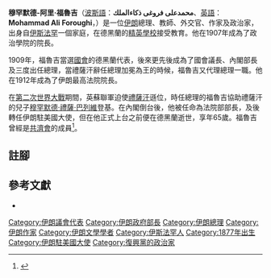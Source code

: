 {{Infobox President
| name         = 穆罕默德-阿里·福魯吉
| image        = Mohammad Ali Foroughi.jpg
| birth_date   = 1877年
| birth_place  = [[波斯|波斯]][[伊斯法罕|伊斯法罕]]
| death_date   = 1942年
| death_place  = [[伊朗|伊朗]][[德黑蘭|德黑蘭]]
| order        = [[伊朗總理列表|第35任]]、[[伊朗總理列表|第38任]]及[[伊朗總理列表|第42任]][[伊朗總理|伊朗總理]]
| term_start   = 1925年11月1日
| term_end     = 1926年6月13日
| predecessor  = [[禮薩汗|禮薩汗]]
| successor    = [[穆斯圖菲·瑪瑪雷克|穆斯圖菲·瑪瑪雷克]]
| deputy2      =
| term_start2  = 1933年9月18日
| term_end2    = 1935年12月3日
| monarch2     = [[禮薩汗|禮薩汗]]
| predecessor2 = [[邁赫迪·戈利·希達亞特|邁赫迪·戈利·希達亞特]]
| successor2   = [[馬哈茂德·賈姆|馬哈茂德·賈姆]]
| deputy3      =
| term_start3  = 1941年8月27日
| term_end3    = 1942年3月9日
| monarch3     = [[禮薩汗|禮薩汗]]<br> [[穆罕默德·禮薩·巴列維|穆罕默德·禮薩·巴列維]]
| predecessor3 = [[阿里·曼蘇爾|阿里·曼蘇爾]]
| successor3   = [[阿里·索赫伊利|阿里·索赫伊利]]
| party        = [[復興黨|復興黨]]
| alma_mater   = [[德黑蘭政治學院|德黑蘭政治學院]]
| religion     =
| spouse       =
| website      =
}}

'''穆罕默德-阿里·福魯吉'''（[[波斯語|波斯語]]：'''محمدعلی فروغی ذكاءالملك'''、[[英語|英語]]：'''Mohammad Ali Foroughi'''，{{bd|1877年||1942年||}}）是一位[[伊朗|伊朗]]總理、教師、外交官、作家及政治家，出身自[[伊斯法罕|伊斯法罕]]一個家庭，在德黑蘭的[[精英學校|精英學校]]接受教育。他在1907年成為了政治學院的院長。

1909年，福魯吉當選[[伊朗伊斯蘭會議|國會]]的德黑蘭代表，後來更先後成為了國會議長、內閣部長及三度出任總理，當禮薩汗辭任總理加冕為王的時候，福魯吉又代理總理一職。他在1912年成為了伊朗最高法院院長。

在[[第二次世界大戰|第二次世界大戰]]期間，英蘇聯軍迫使[[禮薩汗|禮薩汗]]遜位，時任總理的福魯吉協助禮薩汗的兒子[[穆罕默德·禮薩·巴列維|穆罕默德·禮薩·巴列維]]登基。在內閣倒台後，他被任命為法院部部長，及後轉任伊朗駐美國大使，但在他正式上台之前便在德黑蘭逝世，享年65歲。福魯吉曾經是[[共濟會|共濟會]]的成員<ref>{{harvnb|Ghanī|Ghanī|2006|p=448}}</ref>。

== 註腳 ==
{{reflist}}

== 參考文獻 ==
{{refbegin}}

*{{en}}{{Citation
|last=Ghanī
|first=Qāsim  
|last2=Ghanī
|first2=Sīrūs  
|title=''A man of many worlds: the memoirs & diaries of Dr. Ghasem Ghani''
|year=2006
|publisher=Mage Publishers
|isbn=0934211302
}}

{{refend}}


{{s-start}}
{{s-off}}
{{s-bef|before = [[禮薩汗|禮薩汗]]}}
{{s-ttl|title=[[伊朗總理|伊朗總理]]|years=1925年－1926年}}
{{s-aft|after=[[穆斯圖菲·瑪瑪雷克|穆斯圖菲·瑪瑪雷克]]}}
{{s-bef|before = [[邁赫迪·戈利·希達亞特|邁赫迪·戈利·希達亞特]]}}
{{s-ttl|title=[[伊朗總理|伊朗總理]]|years=1933年－1935年}}
{{s-aft|after=[[馬哈茂德·賈姆|馬哈茂德·賈姆]]}}
{{s-bef|before = [[阿里·曼蘇爾|阿里·曼蘇爾]]}}
{{s-ttl|title=[[伊朗總理|伊朗總理]]|years=1941年－1942年}}
{{s-aft|after=[[阿里·索赫伊利|阿里·索赫伊利]]}}
{{s-end}}

{{伊朗總理}}

{{Authority control}}
{{DEFAULTSORT: Foroughi, Mohammed Ali}}
[[Category:伊朗議會代表|Category:伊朗議會代表]]
[[Category:伊朗政府部長|Category:伊朗政府部長]]
[[Category:伊朗總理|Category:伊朗總理]]
[[Category:伊朗作家|Category:伊朗作家]]
[[Category:伊朗文學學者|Category:伊朗文學學者]]
[[Category:伊斯法罕人|Category:伊斯法罕人]]
[[Category:1877年出生|Category:1877年出生]]
[[Category:伊朗駐美國大使|Category:伊朗駐美國大使]]
[[Category:復興黨的政治家|Category:復興黨的政治家]]